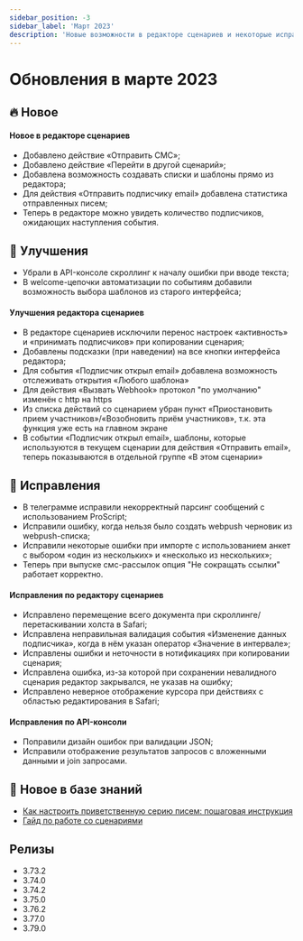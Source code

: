 ```yaml
---
sidebar_position: -3
sidebar_label: 'Март 2023'
description: 'Новые возможности в редакторе сценариев и некоторые исправления'
---
```


# Обновления в марте 2023

## 🔥 Новое

#### Новое в редакторе сценариев

- Добавлено действие «Отправить СМС»;
- Добавлено действие «Перейти в другой сценарий»;
- Добавлена возможность создавать списки и шаблоны прямо из редактора;
- Для действия «Отправить подписчику email» добавлена статистика отправленных писем;
- Теперь в редакторе можно увидеть количество подписчиков, ожидающих наступления события.

## 🚀 Улучшения

- Убрали в API-консоле скроллинг к началу ошибки при вводе текста;
- В welcome-цепочки автоматизации по событиям добавили возможность выбора шаблонов из старого интерфейса;

#### Улучшения редактора сценариев

- В редакторе сценариев исключили перенос настроек «активность» и «принимать подписчиков» при копировании сценария;
- Добавлены подсказки (при наведении) на все кнопки интерфейса редактора;
- Для события «Подписчик открыл email» добавлена возможность отслеживать открытия «Любого шаблона»
- Для действия «Вызвать Webhook» протокол "по умолчанию" изменён с http на https
- Из списка действий со сценарием убран пункт «Приостановить прием участников»/«Возобновить приём участников», т.к. эта функция уже есть на главном экране
- В событии «Подписчик открыл email», шаблоны, которые используются в текущем сценарии для действия «Отправить email», теперь показываются в отдельной группе «В этом сценарии»

## 🐛 Исправления

- В телеграмме исправили некорректный парсинг сообщений с использованием ProScript;
- Исправили ошибку, когда нельзя было создать webpush черновик из webpush-списка;
- Исправили некоторые ошибки при импорте с использованием анкет с выбором «один из нескольких» и «несколько из нескольких»;
- Теперь при выпуске смс-рассылок опция "Не сокращать ссылки" работает корректно.

#### Исправления по редактору сценариев

- Исправлено перемещение всего документа при скроллинге/перетаскивании холста в Safari;
- Исправлена неправильная валидация события «Изменение данных подписчика», когда в нём указан оператор «Значение в интервале»;
- Исправлены ошибки и неточности в нотификациях при копировании сценария;
- Исправлена ошибка, из-за которой при сохранении невалидного сценария редактор закрывался, не указав на ошибку;
- Исправлено неверное отображение курсора при действиях с областью редактирования в Safari;

#### Исправления по API-консоли

- Поправили дизайн ошибок при валидации JSON;
- Исправили отображение результатов запросов с вложенными данными и join запросами.

## 📖 Новое в базе знаний

- [Как настроить приветственную серию писем: пошаговая инструкция](https://docs.sendsay.ru/automations/automation-with-workflows/welcome-series-with-workflow/)
- [Гайд по работе со сценариями](https://docs.sendsay.ru/automations/automation-with-workflows/workflow-guide)

## Релизы

- 3.73.2
- 3.74.0
- 3.74.2
- 3.75.0
- 3.76.2
- 3.77.0
- 3.79.0
